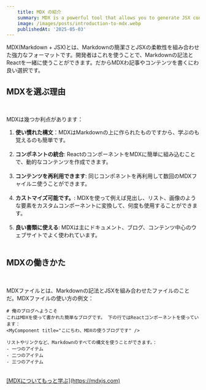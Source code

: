 ```yaml
---
    title: MDX の紹介
    summary: MDX is a powerful tool that allows you to generate JSX content using MarkDown language.
    image: /images/posts/introduction-to-mdx.webp
    publishedAt: '2025-05-03'
---
```


MDX(Markdown + JSX)とは、Markdownの簡潔さとJSXの柔軟性を組み合わせた強力なフォーマットです。開発者はこれを使うことで、Markdownの記法とReactを一緒に使うことができます。だからMDXわ記事やコンテンツを書くにわ良い選択です。
<br/>
## MDXを選ぶ理由
<br/>

MDXは幾つか利点があります：
<br/>
1. **使い慣れた構文**：MDXはMarkdownの上に作られたものですから、学ぶのも覚えるのも簡単です。<br/><br/>
2. **コンポネントの統合**: ReactのコンポーネントをMDXに簡単に組み込むことで、動的なコンテンツを作成できます。<br/><br/>
3. **コンテンツを再利用できます**: 同じコンポネントを再利用して数回のMDXフャイルニ使うことができます。<br/><br/>
4. **カストマイズ可能です。**: MDXを使って例えば見出し、リスト、画像のような要素をカスタムコンポーネントに変換して、何度も使用することができます。<br/><br/>
5. **良い書類に使える**: MDXは主にドキュメント、ブログ、コンテンツ中心のウェブサイトでよく使われています。
<br/><br/>

## MDXの働きかた
<br/>

MDXファイルとは、Markdownの記法とJSXを組み合わせたファイルのことだ。MDXファイルの使い方の例文：
<br/>

```mdx
# 俺のブログへようこそ
これはMDXを使って書かれた簡単なブログです。 下の行ではReactコンポーネントを使っています：
<MyComponent title="こにちわ、MDXの使うブログです" />

リストやリンクなど、Markdownのすべての構文を使うことができます。：
- 一つのアイテム
- 二つのアイテム
- 三つのアイテム
```
<br/>
<u>[MDXについてもっと学ぶ](https://mdxjs.com)</u>